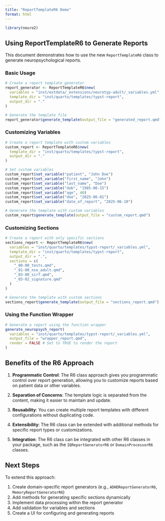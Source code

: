 ```yaml
---
title: "ReportTemplateR6 Demo"
format: html
---
```


```r
library(neuro2)
```

## Using ReportTemplateR6 to Generate Reports

This document demonstrates how to use the new `ReportTemplateR6` class to generate neuropsychological reports.

### Basic Usage

```r
# Create a report template generator
report_generator <- ReportTemplateR6$new(
  variables = "inst/extdata/_extensions/neurotyp-adult/_variables.yml",
  template_dir = "inst/quarto/templates/typst-report",
  output_dir = "."
)

# Generate the template file
report_generator$generate_template(output_file = "generated_report.qmd")
```

### Customizing Variables

```r
# Create a report template with custom variables
custom_report <- ReportTemplateR6$new(
  template_dir = "inst/quarto/templates/typst-report",
  output_dir = "."
)

# Set custom variables
custom_report$set_variable("patient", "John Doe")
custom_report$set_variable("first_name", "John")
custom_report$set_variable("last_name", "Doe")
custom_report$set_variable("dob", "1985-06-15")
custom_report$set_variable("age", 40)
custom_report$set_variable("doe", "2025-06-01")
custom_report$set_variable("date_of_report", "2025-06-10")

# Generate the template with custom variables
custom_report$generate_template(output_file = "custom_report.qmd")
```

### Customizing Sections

```r
# Create a report with only specific sections
sections_report <- ReportTemplateR6$new(
  variables = "inst/quarto/templates/typst-report/_variables.yml",
  template_dir = "inst/quarto/templates/typst-report",
  output_dir = ".",
  sections = c(
    "_00-00_tests.qmd",
    "_01-00_nse_adult.qmd",
    "_03-00_sirf.qmd",
    "_03-02_signature.qmd"
  )
)

# Generate the template with custom sections
sections_report$generate_template(output_file = "sections_report.qmd")
```

### Using the Function Wrapper

```r
# Generate a report using the function wrapper
generate_neuropsych_report(
  variables = "inst/quarto/templates/typst-report/_variables.yml",
  output_file = "wrapper_report.qmd",
  render = FALSE # Set to TRUE to render the report
)
```

## Benefits of the R6 Approach

1. **Programmatic Control**: The R6 class approach gives you programmatic control over report generation, allowing you to customize reports based on patient data or other variables.

2. **Separation of Concerns**: The template logic is separated from the content, making it easier to maintain and update.

3. **Reusability**: You can create multiple report templates with different configurations without duplicating code.

4. **Extensibility**: The R6 class can be extended with additional methods for specific report types or customizations.

5. **Integration**: The R6 class can be integrated with other R6 classes in your package, such as the `IQReportGeneratorR6` or `DomainProcessorR6` classes.

## Next Steps

To extend this approach:

1. Create domain-specific report generators (e.g., `ADHDReportGeneratorR6`, `MemoryReportGeneratorR6`)
2. Add methods for generating specific sections dynamically
3. Implement data processing within the report generator
4. Add validation for variables and sections
5. Create a UI for configuring and generating reports
